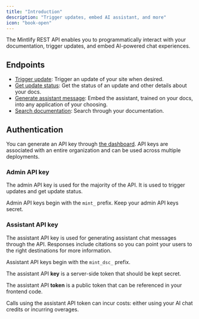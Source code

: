```yaml
---
title: "Introduction"
description: "Trigger updates, embed AI assistant, and more"
icon: "book-open"
---
```


The Mintlify REST API enables you to programmatically interact with your documentation, trigger updates, and embed AI-powered chat experiences.

## Endpoints

- [Trigger update](/api-reference/update/trigger): Trigger an update of your site when desired.
- [Get update status](/api-reference/update/status): Get the status of an update and other details about your docs.
- [Generate assistant message](/api-reference/chat/create-assistant-message): Embed the assistant, trained on your docs, into any application of your choosing.
- [Search documentation](/api-reference/chat/search): Search through your documentation.

## Authentication

You can generate an API key through [the dashboard](https://dashboard.mintlify.com/settings/organization/api-keys). API keys are associated with an entire organization and can be used across multiple deployments.

### Admin API key

The admin API key is used for the majority of the API. It is used to trigger updates and get update status.

Admin API keys begin with the `mint_` prefix. Keep your admin API keys secret.

### Assistant API key

The assistant API key is used for generating assistant chat messages through the API. Responses include citations so you can point your users to the right destinations for more information.

Assistant API keys begin with the `mint_dsc_` prefix.

The assistant API **key** is a server-side token that should be kept secret.

The assistant API **token** is a public token that can be referenced in your frontend code.

<Note>
  Calls using the assistant API token can incur costs: either using your AI chat credits or incurring overages.
</Note>
